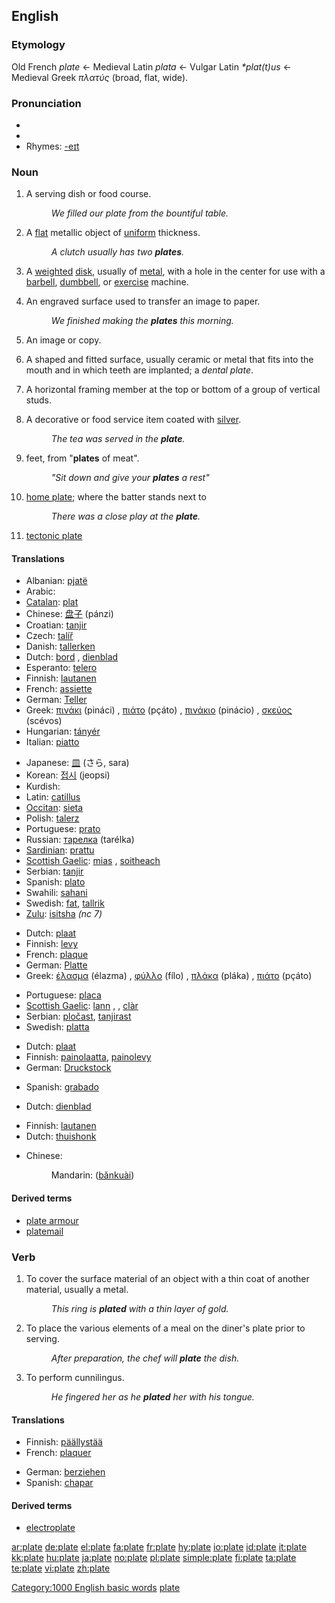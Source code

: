 ==English==

===Etymology===
Old French ''plate'' ← Medieval Latin ''plata'' ← Vulgar Latin ''*plat(t)us'' ← Medieval Greek ''πλατύς'' (broad, flat, wide).

===Pronunciation===
* {{IPA|/pleɪt/}}
* {{audio|en-us-plate.ogg|Audio (US)}}
* Rhymes: [[Rhymes:English:-eɪt|-eɪt]]

===Noun===
{{en-noun}}

# A serving dish or food course.
#: ''We filled our plate from the bountiful table.''
# A [[flat]] metallic object of [[uniform]] thickness.
#: ''A clutch usually has two '''plates'''.''
# {{weightlifting}} A [[weight]]ed [[disk]], usually of [[metal]], with a hole in the center for use with a [[barbell]], [[dumbbell]], or [[exercise]] machine.
# {{printing}} An engraved surface used to transfer an image to paper.
#: ''We finished making the '''plates''' this morning.''
# {{context|printing|photography}} An image or copy.
# {{dentistry}} A shaped and fitted surface, usually ceramic or metal that fits into the mouth and in which teeth are implanted; a ''dental plate''.
# {{construction}} A horizontal framing member at the top or bottom of a group of vertical studs.
# A decorative or food service item coated with [[silver]].
#: ''The tea was served in the '''plate'''.''
# {{Cockney rhyming slang}} feet, from "'''plates''' of meat".
#: ''"Sit down and give your '''plates''' a rest"''
# {{baseball}} [[home plate]]; where the batter stands next to
#: ''There was a close play at the '''plate'''.''
# {{geology}} [[tectonic plate]]

====Translations====
{{trans-top|a serving dish}}
* Albanian: [[pjatë]] {{f}}
* Arabic: {{Arab|[[طبق]]}} {{IPAchar|(ʈábaq)}} {{m}}
* [[Catalan]]: [[plat]] {{m}}
* Chinese: [[盘子]] (pánzi)
* Croatian: [[tanjir]] {{m}}
* Czech: [[talíř]] {{m}}
* Danish: [[tallerken]]
* Dutch: [[bord]] {{n}}, [[dienblad]] {{f}}
* Esperanto: [[telero]]
* Finnish: [[lautanen]]
* French: [[assiette]] {{f}}
* German: [[Teller]] {{m}}
* Greek: [[πινάκι]] (pináci) {{n}}, [[πιάτο]] (pçáto) {{n}}, [[πινάκιο]] (pinácio) {{n}}, [[σκεύος]] (scévos) {{n}}
* Hungarian: [[tányér]]
* Italian: [[piatto]] {{m}}
{{trans-mid}}
* Japanese: [[皿]] (さら, sara)
* Korean: [[접시]] (jeopsi)
* Kurdish: {{KUchar|[[قاپ]]}}
* Latin: [[catillus]]  {{m}}
* [[Occitan]]: [[sieta]] {{f}}
* Polish: [[talerz]] {{m}}
* Portuguese: [[prato]] {{m}}
* Russian: [[тарелка]] (tarélka) {{f}}
* [[Sardinian]]: [[prattu]] {{m}}
* [[Scottish Gaelic]]: [[mias]] {{f}}, [[soitheach]] {{f}}
* Serbian: [[tanjir]]
* Spanish: [[plato]] {{m}}
* Swahili: [[sahani]]
* Swedish: [[fat]], [[tallrik]]
* [[Zulu]]: [[isitsha]] ''(nc 7)''
{{trans-bottom}}

{{trans-top|a flat metallic object}}
* Dutch: [[plaat]] {{f}}
* Finnish: [[levy]]
* French: [[plaque]] {{f}}
* German: [[Platte]] {{f}}
* Greek: [[έλασμα]] (élazma) {{n}}, [[φύλλο]] (fílo) {{n}}, [[πλάκα]] (pláka) {{f}}, [[πιάτο]] (pçáto) {{n}}
{{trans-mid}}
* Portuguese: [[placa]] {{f}}
* [[Scottish Gaelic]]: [[lann]] {{m}}, {{f}}, [[clàr]] {{m}}
* Serbian: [[pločast]], [[tanjirast]]
* Swedish: [[platta]]
{{trans-bottom}}

{{trans-top|''(Printing):'' an engraved surface used to transfer an image to paper}}
* Dutch: [[plaat]] {{f}}
* Finnish: [[painolaatta]], [[painolevy]]
* German: [[Druckstock]] {{m}}
{{trans-mid}}
{{trans-bottom}}

{{trans-top|''(Printing, Photography):'' an image or copy}}
* Spanish: [[grabado]] {{m}}
{{trans-mid}}
{{trans-bottom}}

{{trans-top|''(Dentistry):'' a dental plate}}
{{trans-mid}}
{{trans-bottom}}

{{trans-top|''(Construction):'' A horizontal framing member at the top or bottom of a group of vertical studs}}
{{trans-mid}}
{{trans-bottom}}

{{trans-top|a decorative or food service item coated with silver}}
* Dutch: [[dienblad]] {{n}}
{{trans-mid}}
{{trans-bottom}}

{{trans-top|''(Cockney rhyming slang)'' feet}}
{{trans-mid}}
{{trans-bottom}}

{{trans-top|{{baseball}} home plate}}
* Finnish: [[lautanen]]
* Dutch: [[thuishonk]]
{{trans-mid}}
{{trans-bottom}}

{{trans-top|tectonic plate}}
* Chinese:
*: Mandarin: {{zh-ts|板塊|板块}} ([[bǎnkuài]])
{{tran-mid}}
{{trans-bottom}}

====Derived terms====
* [[plate armour]]
* [[platemail]]

===Verb===
{{en-verb|plat|ing}}

# To cover the surface material of an object with a thin coat of another material, usually a metal.
#: ''This ring is '''plated''' with a thin layer of gold.''
# To place the various elements of a meal on the diner's plate prior to serving.
#: ''After preparation, the chef will '''plate''' the dish.''
# To perform cunnilingus.
#: ''He fingered her as he '''plated''' her with his tongue.''

====Translations====
{{trans-top|to cover the surface material of an object with a thin coat of another material}}
* Finnish: [[päällystää]]
* French: [[plaquer]]
{{trans-mid}}
* German: [[ueberziehen|berziehen]]
* Spanish: [[chapar]]
{{trans-bottom}}

====Derived terms====
* [[electroplate]]

[[Category:1000 English basic words]]
[[Category:Baseball|plate]]

[[ar:plate]]
[[de:plate]]
[[el:plate]]
[[fa:plate]]
[[fr:plate]]
[[hy:plate]]
[[io:plate]]
[[id:plate]]
[[it:plate]]
[[kk:plate]]
[[hu:plate]]
[[ja:plate]]
[[no:plate]]
[[pl:plate]]
[[simple:plate]]
[[fi:plate]]
[[ta:plate]]
[[te:plate]]
[[vi:plate]]
[[zh:plate]]
